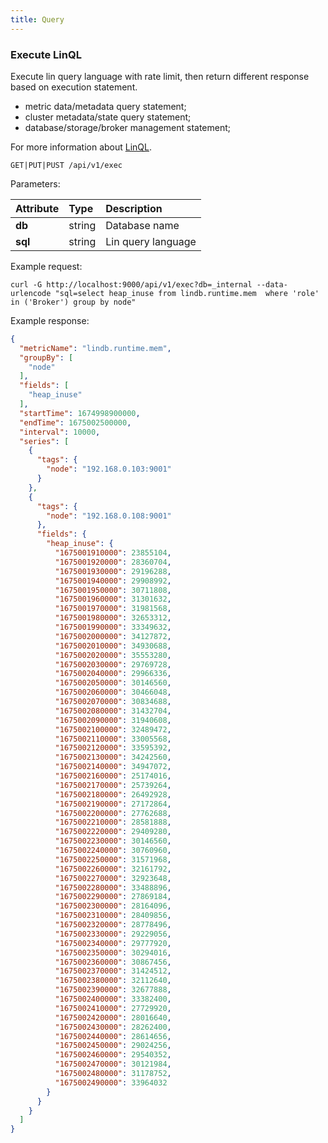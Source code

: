```yaml
---
title: Query 
---
```


### Execute LinQL

Execute lin query language with rate limit, then return different response based on execution statement.
- metric data/metadata query statement;
- cluster metadata/state query statement;
- database/storage/broker management statement;

For more information about [LinQL](/docs/lindb/lin-ql/sql).

```plaintext
GET|PUT|PUST /api/v1/exec
```

Parameters:

| Attribute         | Type           | Description                                                             |
|:------------------|:---------------|:------------------------------------------------------------------------|
| **db**            | string         | Database name                                                           |
| **sql**           | string         | Lin query language                                                      |

Example request:

```shell
curl -G http://localhost:9000/api/v1/exec?db=_internal --data-urlencode "sql=select heap_inuse from lindb.runtime.mem  where 'role' in ('Broker') group by node"
```

Example response:

```json
{
  "metricName": "lindb.runtime.mem",
  "groupBy": [
    "node"
  ],
  "fields": [
    "heap_inuse"
  ],
  "startTime": 1674998900000,
  "endTime": 1675002500000,
  "interval": 10000,
  "series": [
    {
      "tags": {
        "node": "192.168.0.103:9001"
      }
    },
    {
      "tags": {
        "node": "192.168.0.108:9001"
      },
      "fields": {
        "heap_inuse": {
          "1675001910000": 23855104,
          "1675001920000": 28360704,
          "1675001930000": 29196288,
          "1675001940000": 29908992,
          "1675001950000": 30711808,
          "1675001960000": 31301632,
          "1675001970000": 31981568,
          "1675001980000": 32653312,
          "1675001990000": 33349632,
          "1675002000000": 34127872,
          "1675002010000": 34930688,
          "1675002020000": 35553280,
          "1675002030000": 29769728,
          "1675002040000": 29966336,
          "1675002050000": 30146560,
          "1675002060000": 30466048,
          "1675002070000": 30834688,
          "1675002080000": 31432704,
          "1675002090000": 31940608,
          "1675002100000": 32489472,
          "1675002110000": 33005568,
          "1675002120000": 33595392,
          "1675002130000": 34242560,
          "1675002140000": 34947072,
          "1675002160000": 25174016,
          "1675002170000": 25739264,
          "1675002180000": 26492928,
          "1675002190000": 27172864,
          "1675002200000": 27762688,
          "1675002210000": 28581888,
          "1675002220000": 29409280,
          "1675002230000": 30146560,
          "1675002240000": 30760960,
          "1675002250000": 31571968,
          "1675002260000": 32161792,
          "1675002270000": 32923648,
          "1675002280000": 33488896,
          "1675002290000": 27869184,
          "1675002300000": 28164096,
          "1675002310000": 28409856,
          "1675002320000": 28778496,
          "1675002330000": 29229056,
          "1675002340000": 29777920,
          "1675002350000": 30294016,
          "1675002360000": 30867456,
          "1675002370000": 31424512,
          "1675002380000": 32112640,
          "1675002390000": 32677888,
          "1675002400000": 33382400,
          "1675002410000": 27729920,
          "1675002420000": 28016640,
          "1675002430000": 28262400,
          "1675002440000": 28614656,
          "1675002450000": 29024256,
          "1675002460000": 29540352,
          "1675002470000": 30121984,
          "1675002480000": 31178752,
          "1675002490000": 33964032
        }
      }
    }
  ]
}
```
